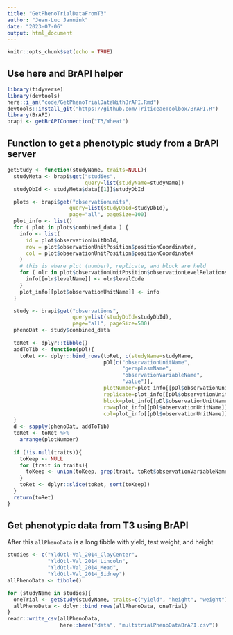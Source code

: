 ```yaml
---
title: "GetPhenoTrialDataFromT3"
author: "Jean-Luc Jannink"
date: "2023-07-06"
output: html_document
---
```


```r
knitr::opts_chunk$set(echo = TRUE)
```

## Use here and BrAPI helper
```r
library(tidyverse)
library(devtools)
here::i_am("code/GetPhenoTrialDataWithBrAPI.Rmd")
devtools::install_git("https://github.com/TriticeaeToolbox/BrAPI.R")
library(BrAPI)
brapi <- getBrAPIConnection("T3/Wheat")
```

## Function to get a phenotypic study from a BrAPI server
```r
getStudy <- function(studyName, traits=NULL){
  studyMeta <- brapi$get("studies",
                         query=list(studyName=studyName))
  studyDbId <- studyMeta$data[[1]]$studyDbId

  plots <- brapi$get("observationunits",
                    query=list(studyDbId=studyDbId),
                    page="all", pageSize=100)
  plot_info <- list()
  for ( plot in plots$combined_data ) {
    info <- list(
      id = plot$observationUnitDbId,
      row = plot$observationUnitPosition$positionCoordinateY,
      col = plot$observationUnitPosition$positionCoordinateX
    )
    # this is where plot (number), replicate, and block are held
    for ( olr in plot$observationUnitPosition$observationLevelRelationships ) {
      info[[olr$levelName]] <- olr$levelCode
    }
    plot_info[[plot$observationUnitName]] <- info
  }

  study <- brapi$get("observations", 
                     query=list(studyDbId=studyDbId),
                     page="all", pageSize=500)
  phenoDat <- study$combined_data
  
  toRet <- dplyr::tibble()
  addToTib <- function(pDl){
    toRet <<- dplyr::bind_rows(toRet, c(studyName=studyName, 
                               pDl[c("observationUnitName", 
                                     "germplasmName", 
                                     "observationVariableName", 
                                     "value")],
                               plotNumber=plot_info[[pDl$observationUnitName]]$plot,
                               replicate=plot_info[[pDl$observationUnitName]]$replicate,
                               block=plot_info[[pDl$observationUnitName]]$block,
                               row=plot_info[[pDl$observationUnitName]]$row,
                               col=plot_info[[pDl$observationUnitName]]$col))
  }
  d <- sapply(phenoDat, addToTib)
  toRet <- toRet %>% 
    arrange(plotNumber)
  
  if (!is.null(traits)){
    toKeep <- NULL
    for (trait in traits){
      toKeep <- union(toKeep, grep(trait, toRet$observationVariableName))
    }
    toRet <- dplyr::slice(toRet, sort(toKeep))
  }
  return(toRet)
}
```

## Get phenotypic data from T3 using BrAPI
After this `allPhenoData` is a long tibble with yield, test weight, and height
```r
studies <- c("YldQtl-Val_2014_ClayCenter",
             "YldQtl-Val_2014_Lincoln",
             "YldQtl-Val_2014_Mead",
             "YldQtl-Val_2014_Sidney")
allPhenoData <- tibble()

for (studyName in studies){
  oneTrial <- getStudy(studyName, traits=c("yield", "height", "weight"))
  allPhenoData <- dplyr::bind_rows(allPhenoData, oneTrial)
}
readr::write_csv(allPhenoData, 
                 here::here("data", "multitrialPhenoDataBrAPI.csv"))
```

